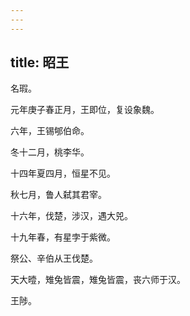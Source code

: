 ```yaml
---
---
---
```

title: 昭王
---



名瑕。

元年庚子春正月，王即位，复设象魏。

六年，王锡郇伯命。

冬十二月，桃李华。

十四年夏四月，恒星不见。

秋七月，鲁人弑其君宰。

十六年，伐楚，涉汉，遇大兕。

十九年春，有星孛于紫微。

祭公、辛伯从王伐楚。

天大曀，雉兔皆震，雉兔皆震，丧六师于汉。

王陟。
